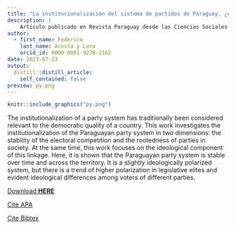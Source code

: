 ```yaml
---
title: "La institucionalización del sistema de partidos de Paraguay, ¿estable, arraigado y programático?"
description: |
    Artículo publicado en Revista Paraguay desde las Ciencias Sociales (2023)
author:
  - first_name: Federico
    last_name: Acosta y Lara
    orcid_id: 0000-0001-9238-2162
date: 2023-07-23
output:
  distill::distill_article:
    self_contained: false
preview: py.png
---
```




:::float-image

```r
knitr::include_graphics("py.png")
```

The institutionalization of a party system has traditionally been considered relevant to the democratic quality of a country. This work investigates the institutionalization of the Paraguayan party system in two dimensions: the stability of the electoral competition and the rootedness of parties in society. At the same time, this work focuses on the ideological component of this linkage. Here, it is shown that the Paraguayan party system is stable over time and across the territory. It is a slightly ideologically polarized system, but there is a trend of higher polarization in legislative elites and evident ideological differences among voters of different parties.


[Download **HERE** ](https://publicaciones.sociales.uba.ar/index.php/revistaparaguay/article/download/7846/7558)
:::


[Cite APA](APAparaguay2023.txt)  

[Cite Bibtex](BIBparaguay2023.bib)

